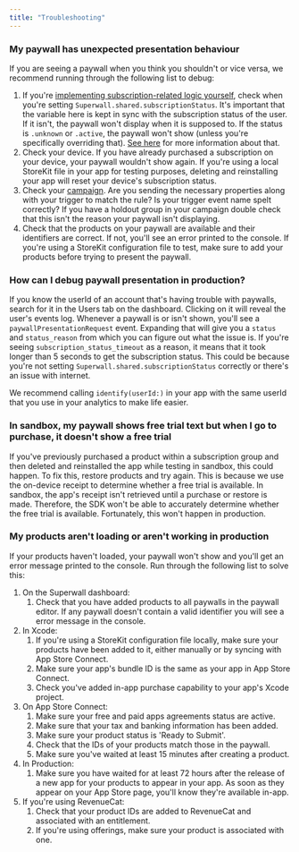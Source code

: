 ```yaml
---
title: "Troubleshooting"
---
```


### My paywall has unexpected presentation behaviour

If you are seeing a paywall when you think you shouldn't or vice versa, we recommend running through the following list to debug:

1. If you're [implementing subscription-related logic yourself](/docs/advanced-configuration), check when you're setting `Superwall.shared.subscriptionStatus`. It's important that the variable here is kept in sync with the subscription status of the user. If it isn't, the paywall won't display when it is supposed to. If the status is `.unknown` or `.active`, the paywall won't show (unless you're specifically overriding that). [See here](/docs/advanced-configuration) for more information about that.
2. Check your device. If you have already purchased a subscription on your device, your paywall wouldn't show again. If you're using a local StoreKit file in your app for testing purposes, deleting and reinstalling your app will reset your device's subscription status.
3. Check your [campaign](/docs/campaign-rules). Are you sending the necessary properties along with your trigger to match the rule? Is your trigger event name spelt correctly? If you have a holdout group in your campaign double check that this isn't the reason your paywall isn't displaying.
4. Check that the products on your paywall are available and their identifiers are correct. If not, you'll see an error printed to the console. If you're using a StoreKit configuration file to test, make sure to add your products before trying to present the paywall.

### How can I debug paywall presentation in production?

If you know the userId of an account that's having trouble with paywalls, search for it in the Users tab on the dashboard. Clicking on it will reveal the user's events log. Whenever a paywall is or isn't shown, you'll see a `paywallPresentationRequest` event. Expanding that will give you a `status` and `status_reason` from which you can figure out what the issue is. If you're seeing `subscription_status_timeout` as a reason, it means that it took longer than 5 seconds to get the subscription status. This could be because you're not setting `Superwall.shared.subscriptionStatus` correctly or there's an issue with internet. 

We recommend calling `identify(userId:)` in your app with the same userId that you use in your analytics to make life easier.

### In sandbox, my paywall shows free trial text but when I go to purchase, it doesn't show a free trial

If you've previously purchased a product within a subscription group and then deleted and reinstalled the app while testing in sandbox, this could happen. To fix this, restore products and try again. This is because we use the on-device receipt to determine whether a free trial is available. In sandbox, the app's receipt isn't retrieved until a purchase or restore is made. Therefore, the SDK won't be able to accurately determine whether the free trial is available. Fortunately, this won't happen in production.

### My products aren't loading or aren't working in production

If your products haven't loaded, your paywall won't show and you'll get an error message printed to the console. Run through the following list to solve this:

1. On the Superwall dashboard:  
   1. Check that you have added products to all paywalls in the paywall editor. If any paywall doesn't contain a valid identifier you will see a error message in the console.
2. In Xcode:  
   1. If you're using a StoreKit configuration file locally, make sure your products have been added to it, either manually or by syncing with App Store Connect.  
   2. Make sure your app's bundle ID is the same as your app in App Store Connect.  
   3. Check you've added in-app purchase capability to your app's Xcode project.
3. On App Store Connect:  
   1. Make sure your free and paid apps agreements status are active.  
   2. Make sure that your tax and banking information has been added.  
   3. Make sure your product status is 'Ready to Submit'.  
   4. Check that the IDs of your products match those in the paywall.  
   5. Make sure you've waited at least 15 minutes after creating a product.
4. In Production:  
   1. Make sure you have waited for at least 72 hours after the release of a new app for your products to appear in your app. As soon as they appear on your App Store page, you'll know they're available in-app.
5. If you're using RevenueCat:  
   1. Check that your product IDs are added to RevenueCat and associated with an entitlement.  
   2. If you're using offerings, make sure your product is associated with one.